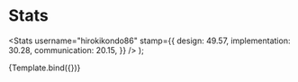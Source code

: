 
<Meta title="app/profile/detail/Stats" component={Stats} />

# Stats

  <Stats
    username="hirokikondo86"
    stamp={{
      design: 49.57,
      implementation: 30.28,
      communication: 20.15,
    }}
  />
);

<Canvas>
  <Story name="Sample">{Template.bind({})}</Story>
</Canvas>
